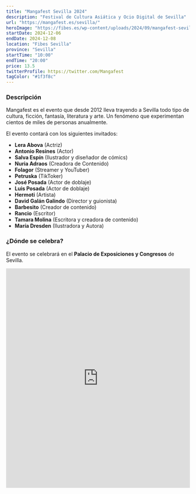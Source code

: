 ```yaml
---
title: "Mangafest Sevilla 2024"
description: "Festival de Cultura Asiática y Ocio Digital de Sevilla"
url: "https://mangafest.es/sevilla/"
heroImage: "https://fibes.es/wp-content/uploads/2024/09/mangafest-sevilla-FIBES-306x320-alta.jpg"
startDate: 2024-12-06
endDate: 2024-12-08
location: "Fibes Sevilla"
province: "Sevilla"
startTime: "10:00"
endTime: "20:00"
price: 13.5
twitterProfile: https://twitter.com/Mangafest
tagColor: "#1f3f8c"
---
```


### Descripción 

Mangafest es el evento que desde 2012 lleva trayendo a Sevilla todo tipo de cultura, ficción, fantasía, literatura y arte. Un fenómeno que experimentan cientos de miles de personas anualmente.

El evento contará con los siguientes invitados:

* **Lera Abova** (Actriz)
* **Antonio Resines** (Actor)
* **Salva Espín** (Ilustrador y diseñador de cómics)
* **Nuria Adraos** (Creadora de Contenido)
* **Folagor** (Streamer y YouTuber)
* **Petruska** (TikToker)
* **José Posada** (Actor de doblaje)
* **Luis Posada** (Actor de doblaje)
* **Hermoti** (Artista)
* **David Galán Galindo** (Director y guionista)
* **Barbesito** (Creador de contenido)
* **Rancio** (Escritor)
* **Tamara Molina** (Escritora y creadora de contenido)
* **María Dresden** (Ilustradora y Autora)

### ¿Dónde se celebra?

El evento se celebrará en el **Palacio de Exposiciones y Congresos** de Sevilla.

<iframe src="https://www.google.com/maps/embed?pb=!1m18!1m12!1m3!1d3169.380601572454!2d-5.93464358425441!3d37.40447797982848!2m3!1f0!2f0!3f0!3m2!1i1024!2i768!4f13.1!3m3!1m2!1s0xd1268d2c0630a2d%3A0x748ebc1be6e4508f!2sFibes+-+Palacio+de+Congresos+y+Exposiciones!5e0!3m2!1ses!2ses!4v1536672046577" width="100%" height="600" frameborder="0" style="border:0" allowfullscreen></iframe>
